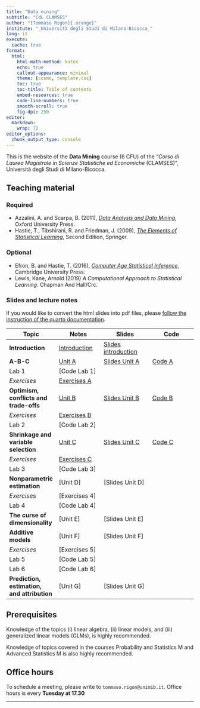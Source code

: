 ```yaml
---
title: "Data mining"
subtitle: "CdL CLAMSES"
author: "[Tommaso Rigon]{.orange}"
institute: "_Università degli Studi di Milano-Bicocca_"
lang: it
execute:
  cache: true
format:
  html:
    html-math-method: katex
    echo: true
    callout-appearance: minimal
    theme: [cosmo, template.css]
    toc: true
    toc-title: Table of contents
    embed-resources: true
    code-line-numbers: true
    smooth-scroll: true
    fig-dpi: 250
editor: 
  markdown: 
    wrap: 72
editor_options: 
  chunk_output_type: console
---
```


This is the website of the **Data Mining** course (6 CFU) of the "*Corso
di Laurea Magistrale in Scienze Statistiche ed Economiche* (CLAMSES)",
Università degli Studi di Milano-Bicocca.

## Teaching material

### Required

-   Azzalini, A. and Scarpa, B. (2011), [*Data Analysis and Data
    Mining*](http://azzalini.stat.unipd.it/Book-DM/), Oxford University
    Press.
-   Hastie, T., Tibshirani, R. and Friedman, J. (2009), [*The Elements
    of Statistical Learning*](https://hastie.su.domains/ElemStatLearn/),
    Second Edition, Springer.

### Optional

-   Efron, B. and Hastie, T. (2016), [*Computer Age Statistical
    Inference*](https://hastie.su.domains/CASI/), Cambridge University
    Press.
-   Lewis, Kane, Arnold (2019) *A Computational Approach to Statistical
    Learning*. Chapman And Hall/Crc.

### Slides and lecture notes

If you would like to convert the html slides into pdf files, please
[follow the instruction of the quarto
documentation](https://quarto.org/docs/presentations/revealjs/presenting.html#print-to-pdf).

| Topic                                  | Notes                             | Slides                                   | Code                  |
|------------------|------------------|-------------------|------------------|
| **Introduction**                       | [Introduction](slides/un_intro.html)                         | [Slides introduction](slides/un_intro_slides.html)                         |                       |
| **A-B-C**                              | [Unit A](slides/un_A.html)        | [Slides Unit A](slides/un_A_slides.html) | [Code A](code/un_A.R) |
| Lab 1                                  | \[Code Lab 1\]                    |                                          |                       |
| *Exercises*                            | [Exercises A](exe/exe_A.html)     |                                          |                       |
| **Optimism, conflicts and trade-offs** | [Unit B](slides/un_B.html)        | [Slides Unit B](slides/un_B_slides.html) | [Code B](code/un_B.R) |
| *Exercises*                            | [Exercises B](exe/exe_B.qmd.html) |                                          |                       |
| Lab 2                                  | \[Code Lab 2\]                    |                                          |                       |
| **Shrinkage and variable selection**   | [Unit C](slides/un_C.html)        | [Slides Unit C](slides/un_C_slides.html) | [Code C](code/un_C.R) |
| *Exercises*                            | [Exercises C](exe/exe_C.html)     |                                          |                       |
| Lab 3                                  | \[Code Lab 3\]                    |                                          |                       |
| **Nonparametric estimation**           | \[Unit D\]                        | \[Slides Unit D\]                        |                       |
| *Exercises*                            | \[Exercises 4\]                   |                                          |                       |
| Lab 4                                  | \[Code Lab 4\]                    |                                          |                       |
| **The curse of dimensionality**        | \[Unit E\]                        | \[Slides Unit E\]                        |                       |
| **Additive models**                    | \[Unit F\]                        | \[Slides Unit F\]                        |                       |
| *Exercises*                            | \[Exercises 5\]                   |                                          |                       |
| Lab 5                                  | \[Code Lab 5\]                    |                                          |                       |
| Lab 6                                  | \[Code Lab 6\]                    |                                          |                       |
| **Prediction, estimation, and attribution**                    | \[Unit G\]                        | \[Slides Unit G\]                        |                       |


## Prerequisites

Knowledge of the topics (i) linear algebra, (ii) linear models, and
(iii) generalized linear models (GLMs), is highly recommended.

Knowledge of topics covered in the courses Probability and Statistics M
and Advanced Statistics M is also highly recommended.

## Office hours

To schedule a meeting, please write to `tommaso.rigon@unimib.it`. Office
hours is every **Tuesday at 17.30**

------------------------------------------------------------------------
